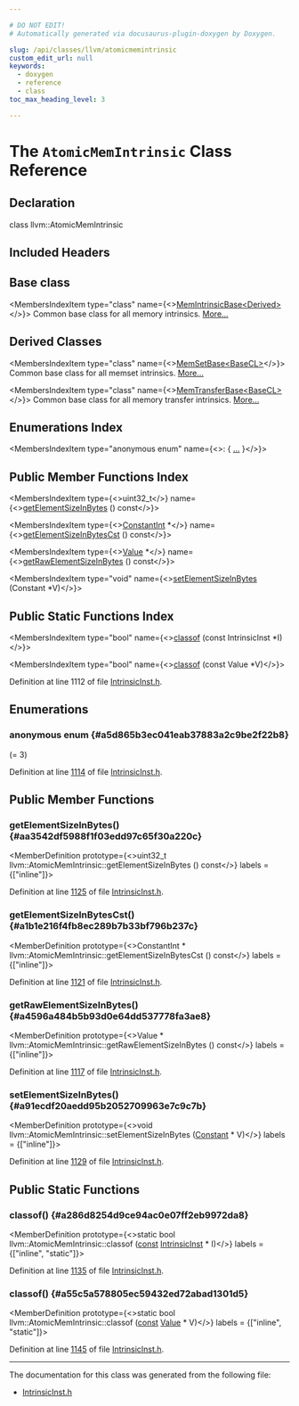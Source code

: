 ```yaml
---

# DO NOT EDIT!
# Automatically generated via docusaurus-plugin-doxygen by Doxygen.

slug: /api/classes/llvm/atomicmemintrinsic
custom_edit_url: null
keywords:
  - doxygen
  - reference
  - class
toc_max_heading_level: 3

---
```





# The `AtomicMemIntrinsic` Class Reference

<DoxygenPage pluginConfig={pluginConfig}>



## Declaration

<CodeBlock>class llvm::AtomicMemIntrinsic</CodeBlock>

## Included Headers

<IncludesList>
<IncludesListItem
  filePath="llvm/IR/IntrinsicInst.h"
  permalink="/docs/api/files/include/include/llvm/include/llvm/ir/intrinsicinst-h"
  isLocal="true" />
</IncludesList>

## Base class

<MembersIndex>

<MembersIndexItem
  type="class"
  name={<><a href="/docs/api/classes/llvm/memintrinsicbase">MemIntrinsicBase&lt;Derived&gt;</a></>}>
Common base class for all memory intrinsics. <a href="/docs/api/classes/llvm/memintrinsicbase/#details">More...</a>
</MembersIndexItem>

</MembersIndex>

## Derived Classes

<MembersIndex>

<MembersIndexItem
  type="class"
  name={<><a href="/docs/api/classes/llvm/memsetbase">MemSetBase&lt;BaseCL&gt;</a></>}>
Common base class for all memset intrinsics. <a href="/docs/api/classes/llvm/memsetbase/#details">More...</a>
</MembersIndexItem>

<MembersIndexItem
  type="class"
  name={<><a href="/docs/api/classes/llvm/memtransferbase">MemTransferBase&lt;BaseCL&gt;</a></>}>
Common base class for all memory transfer intrinsics. <a href="/docs/api/classes/llvm/memtransferbase/#details">More...</a>
</MembersIndexItem>

</MembersIndex>

## Enumerations Index

<MembersIndex>

<MembersIndexItem
  type="anonymous enum"
  name={<>:  &#123; <a href="#a5d865b3ec041eab37883a2c9be2f22b8">...</a> &#125;</>}>
</MembersIndexItem>

</MembersIndex>

## Public Member Functions Index

<MembersIndex>

<MembersIndexItem
  type={<>uint32&#95;t</>}
  name={<><a href="#aa3542df5988f1f03edd97c65f30a220c">getElementSizeInBytes</a> () const</>}>
</MembersIndexItem>

<MembersIndexItem
  type={<><a href="/docs/api/classes/llvm/constantint">ConstantInt</a> &#42;</>}
  name={<><a href="#a1b1e216f4fb8ec289b7b33bf796b237c">getElementSizeInBytesCst</a> () const</>}>
</MembersIndexItem>

<MembersIndexItem
  type={<><a href="/docs/api/classes/llvm/value">Value</a> &#42;</>}
  name={<><a href="#a4596a484b5b93d0e64dd537778fa3ae8">getRawElementSizeInBytes</a> () const</>}>
</MembersIndexItem>

<MembersIndexItem
  type="void"
  name={<><a href="#a91ecdf20aedd95b2052709963e7c9c7b">setElementSizeInBytes</a> (Constant &#42;V)</>}>
</MembersIndexItem>

</MembersIndex>

## Public Static Functions Index

<MembersIndex>

<MembersIndexItem
  type="bool"
  name={<><a href="#a286d8254d9ce94ac0e07ff2eb9972da8">classof</a> (const IntrinsicInst &#42;I)</>}>
</MembersIndexItem>

<MembersIndexItem
  type="bool"
  name={<><a href="#a55c5a578805ec59432ed72abad1301d5">classof</a> (const Value &#42;V)</>}>
</MembersIndexItem>

</MembersIndex>


Definition at line 1112 of file <a href="/docs/api/files/include/include/llvm/include/llvm/ir/intrinsicinst-h">IntrinsicInst.h</a>.

<SectionDefinition>

## Enumerations

### anonymous enum  {#a5d865b3ec041eab37883a2c9be2f22b8}

<MemberDefinition
  prototype="anonymous enum ">

<EnumerationList title="Enumeration values">

<Link id="a5d865b3ec041eab37883a2c9be2f22b8a4424ef70c4d2f5716560f2a3f79a76b0" />
<EnumerationListItem name="ARG_ELEMENTSIZE">
 (= 3)
</EnumerationListItem>

</EnumerationList>

Definition at line <a href="/docs/api/files/include/include/llvm/include/llvm/ir/intrinsicinst-h/#l01114">1114</a> of file <a href="/docs/api/files/include/include/llvm/include/llvm/ir/intrinsicinst-h">IntrinsicInst.h</a>.
</MemberDefinition>

</SectionDefinition>

<SectionDefinition>

## Public Member Functions

### getElementSizeInBytes() {#aa3542df5988f1f03edd97c65f30a220c}

<MemberDefinition
  prototype={<>uint32&#95;t llvm::AtomicMemIntrinsic::getElementSizeInBytes () const</>}
  labels = {["inline"]}>

Definition at line <a href="/docs/api/files/include/include/llvm/include/llvm/ir/intrinsicinst-h/#l01125">1125</a> of file <a href="/docs/api/files/include/include/llvm/include/llvm/ir/intrinsicinst-h">IntrinsicInst.h</a>.
</MemberDefinition>

### getElementSizeInBytesCst() {#a1b1e216f4fb8ec289b7b33bf796b237c}

<MemberDefinition
  prototype={<>ConstantInt &#42; llvm::AtomicMemIntrinsic::getElementSizeInBytesCst () const</>}
  labels = {["inline"]}>

Definition at line <a href="/docs/api/files/include/include/llvm/include/llvm/ir/intrinsicinst-h/#l01121">1121</a> of file <a href="/docs/api/files/include/include/llvm/include/llvm/ir/intrinsicinst-h">IntrinsicInst.h</a>.
</MemberDefinition>

### getRawElementSizeInBytes() {#a4596a484b5b93d0e64dd537778fa3ae8}

<MemberDefinition
  prototype={<>Value &#42; llvm::AtomicMemIntrinsic::getRawElementSizeInBytes () const</>}
  labels = {["inline"]}>

Definition at line <a href="/docs/api/files/include/include/llvm/include/llvm/ir/intrinsicinst-h/#l01117">1117</a> of file <a href="/docs/api/files/include/include/llvm/include/llvm/ir/intrinsicinst-h">IntrinsicInst.h</a>.
</MemberDefinition>

### setElementSizeInBytes() {#a91ecdf20aedd95b2052709963e7c9c7b}

<MemberDefinition
  prototype={<>void llvm::AtomicMemIntrinsic::setElementSizeInBytes (<a href="/docs/api/classes/llvm/constant">Constant</a> &#42; V)</>}
  labels = {["inline"]}>

Definition at line <a href="/docs/api/files/include/include/llvm/include/llvm/ir/intrinsicinst-h/#l01129">1129</a> of file <a href="/docs/api/files/include/include/llvm/include/llvm/ir/intrinsicinst-h">IntrinsicInst.h</a>.
</MemberDefinition>

</SectionDefinition>

<SectionDefinition>

## Public Static Functions

### classof() {#a286d8254d9ce94ac0e07ff2eb9972da8}

<MemberDefinition
  prototype={<>static bool llvm::AtomicMemIntrinsic::classof (<a href="/docs/api/files/lib/lib/target/lib/target/aarch64/aarch64promoteconstant-cpp/#a90f8350fecae261c25be85d38b451bff">const</a> <a href="/docs/api/classes/llvm/intrinsicinst">IntrinsicInst</a> &#42; I)</>}
  labels = {["inline", "static"]}>

Definition at line <a href="/docs/api/files/include/include/llvm/include/llvm/ir/intrinsicinst-h/#l01135">1135</a> of file <a href="/docs/api/files/include/include/llvm/include/llvm/ir/intrinsicinst-h">IntrinsicInst.h</a>.
</MemberDefinition>

### classof() {#a55c5a578805ec59432ed72abad1301d5}

<MemberDefinition
  prototype={<>static bool llvm::AtomicMemIntrinsic::classof (<a href="/docs/api/files/lib/lib/target/lib/target/aarch64/aarch64promoteconstant-cpp/#a90f8350fecae261c25be85d38b451bff">const</a> <a href="/docs/api/classes/llvm/value">Value</a> &#42; V)</>}
  labels = {["inline", "static"]}>

Definition at line <a href="/docs/api/files/include/include/llvm/include/llvm/ir/intrinsicinst-h/#l01145">1145</a> of file <a href="/docs/api/files/include/include/llvm/include/llvm/ir/intrinsicinst-h">IntrinsicInst.h</a>.
</MemberDefinition>

</SectionDefinition>

<hr/>

The documentation for this class was generated from the following file:

<ul>
<li><a href="/docs/api/files/include/include/llvm/include/llvm/ir/intrinsicinst-h">IntrinsicInst.h</a></li>
</ul>

</DoxygenPage>
